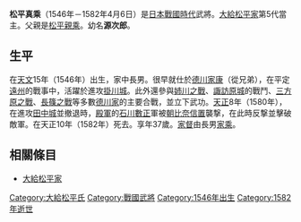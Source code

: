 {{unreferenced|time=2015-12-16T15:07:46+00:00}}
{{日本武士
|名稱= 松平 真乗
|圖片名稱= 
|圖片大小= 
|圖片說明= 
|時代= [[日本戰國時代|日本戰國時代]]
|出生日期= [[天文_(後奈良天皇)|天文]]15年（1546年）
|出生地點= 
|逝世日期= [[天正_(日本)|天正]]10年3月14日（1582年4月6日）
|逝世地點= 
|假名= 
|羅馬字= 
|幼名= 源次郎
|改名= 
|别名= 左近（通稱）
|諡号= 
|神号= 
|戒名= 
|洗禮名= 
|墓所= 
|朝廷官位= 
|幕府職位= 
|主君= [[德川家康|德川家康]]
|藩= 
|氏族= [[大給松平氏|大給松平氏]]
|父母= 父：[[松平親乘|松平親乘]]<BR>母：[[松平信定|松平信定]]的女兒
|養父= 
|養母= 
|兄弟= 
|姐妹= 
|正室= 
|側室= 
|嗣子= '''[[松平家乘|家乘]]'''、[[松平真次|真次]]
|嗣女= 
|養子= 
|養女= 
}}
{{japanese|japanese=松平 真乗|kana=まつだいら さねのり|romaji=Matsudaira Sanenori|舊寫=松平 真乘}}
'''松平真乘'''（1546年－1582年4月6日）是[[日本戰國時代|日本戰國時代]]武將。[[大給松平家|大給松平家]]第5代當主。父親是[[松平親乘|松平親乘]]。幼名'''源次郎'''。

== 生平 ==
在[[天文_(後奈良天皇)|天文]]15年（1546年）出生，家中長男。很早就仕於[[德川家康|德川家康]]（從兄弟），在平定[[遠州|遠州]]的戰事中，活躍於進攻[[掛川城|掛川城]]。此外還參與[[姉川之戰|姉川之戰]]、[[諏訪原城|諏訪原城]]的戰鬥、[[三方原之戰|三方原之戰]]、[[長篠之戰|長篠之戰]]等多數[[德川家|德川家]]的主要合戰，並立下武功。[[天正_(日本)|天正]]8年（1580年），在進攻[[田中城|田中城]]並撤退時，[[殿軍|殿軍]]的[[石川數正|石川數正]]軍被[[朝比奈信置|朝比奈信置]]襲撃，在此時反撃並擊破敵軍。在天正10年（1582年）死去。享年37歲。[[家督|家督]]由長男[[松平家乘|家乘]]。

== 相關條目 ==
*[[大給松平家|大給松平家]]

{{大給松平家當主||第5代|1577年－1582年}}
[[Category:大給松平氏|Category:大給松平氏]]
[[Category:戰國武將|Category:戰國武將]]
[[Category:1546年出生|Category:1546年出生]]
[[Category:1582年逝世|Category:1582年逝世]]